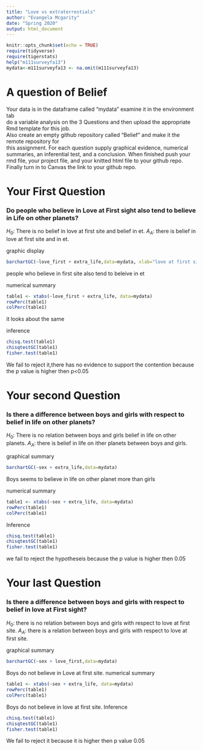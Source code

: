 ```yaml
---
title: "Love vs extraterrestials"
author: "Evangela Mcgarity"
date: "Spring 2020"
output: html_document
---
```


```r
knitr::opts_chunk$set(echo = TRUE)
require(tidyverse)
require(tigerstats)
help("m111surveyfa13")
mydata<-m111surveyfa13 <- na.omit(m111surveyfa13)
```

# A question of Belief

Your data is in the dataframe called "mydata" examine it in the environment tab  
do a variable analysis on the 3 Questions and then upload the appropriate Rmd template for this job.   
Also create an empty github repository called "Belief" and make it the remote repository for  
this assignment.  For each question supply graphical evidence, numerical summaries, an inferential test, and a conclusion.  When finished push your rmd file, your project file, and your knitted html file to your github repo.  Finally turn in to Canvas the link to your github repo.




# Your First Question  

### Do people who believe in Love at First sight also tend to believe in Life on other planets?

$H_0$: There is no belief in love at first site and belief in et.
$A_A$: there is belief in love at first site and in et.

graphic display

```r
barchartGC(~love_first + extra_life,data=mydata, xlab="love at first site")
```
people who believe in first site also tend to beleive in et

numerical summary 

```r
table1 <- xtabs(~love_first + extra_life, data=mydata)
rowPerc(table1)
colPerc(table1)
```  
it looks about the same 

inference


```r
chisq.test(table1)
chisqtestGC(table1)
fisher.test(table1)
```

We fail to reject it,there has no evidence to support the contention because the p value is higher then p<0.05

# Your second Question 


### Is there a difference between boys and girls with respect to belief in life on other planets?
$H_0$: There is no relation between boys and girls belief in life on other planets.
$A_A$: there is belief in life on ither planets between boys and girls.





graphical summary
```r
barchartGC(~sex + extra_life,data=mydata)
```
  Boys seems to believe in life on other planet more than girls
  
  numerical summary
  
```r
table1 <- xtabs(~sex + extra_life, data=mydata)
rowPerc(table1)
colPerc(table1)
```  
 
 Inference
 
```r
chisq.test(table1)
chisqtestGC(table1)
fisher.test(table1)
```
 we fail to reject the hypotheseis because the p value is higher then 0.05
 
# Your last Question   

### Is there a difference between boys and girls with respect to belief in love at First sight?
$H_0$: there is no relation between boys and girls with respect to love at first site.
$A_A$: there is a relation between boys and girls with respect to love at first site.


graphical summary
```r
barchartGC(~sex + love_first,data=mydata)
```
Boys do not believe in Love at first site.
 numerical summary
  
```r
table1 <- xtabs(~sex + extra_life, data=mydata)
rowPerc(table1)
colPerc(table1)
```  
Boys do not believe in love at first site.
Inference
 
```r
chisq.test(table1)
chisqtestGC(table1)
fisher.test(table1)
```
We fail to reject it because it is higher then p value 0.05